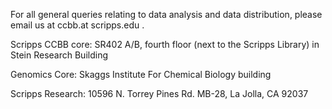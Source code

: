 For all general queries relating to data analysis and data distribution, please email us at ccbb.at scripps.edu .

 

Scripps CCBB core: SR402 A/B, fourth floor (next to the Scripps Library) in Stein Research Building

Genomics Core: Skaggs Institute For Chemical Biology building

Scripps Research: 10596 N. Torrey Pines Rd. MB-28, La Jolla, CA 92037

